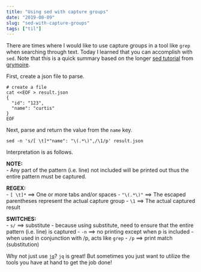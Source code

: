```yaml
---
title: "Using sed with capture groups"
date: "2019-08-09"
slug: "sed-with-capture-groups"
tags: ["til"]
---
```


There are times where I would like to use capture groups in a tool like `grep` when searching through text.  Today I learned that you can accomplish with `sed`.  Note that this is a quick summary based on the longer [sed tutorial](http://www.grymoire.com/Unix/Sed.html#toc-uh-4) from [grymoire](http://www.grymoire.com).

First, create a json file to parse.

```
# create a file
cat <<EOF > result.json
{
  "id": "123",
  "name": "curtis"
}
EOF
```

Next, parse and return the value from the `name` key.

```
sed -n 's/[ \t]*"name": "\(.*\)",/\1/p' result.json
```

Interpretation is as follows.

**NOTE:**<br/>
  - Any part of the pattern (i.e. line) not included will be printed out thus the entire pattern must be captured.
  
**REGEX:**</br/>
  - `[ \t]*`  ==>  One or more tabs and/or spaces
  - `"\(.*\)"`  ==>  The escaped parentheses represent the actual capture group
  - `\1`  ==>  The actual captured result
  
**SWITCHES:**<br/>
  - `s/`  ==>  substitute - because using substitute, need to ensure that the entire pattern (i.e. line) is captured
  - `-n`  ==>  no printing except when p is included - when used in conjunction with /p, acts like `grep`
  - `/p`  ==>  print match (substitution)

Why not just use [`jq`](https://stedolan.github.io/jq/)?  `jq` is great!  But sometimes you just want to utilize the tools you have at hand to get the job done!
